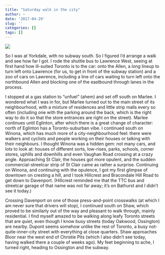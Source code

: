 ```yaml
---
title: "Saturday walk in the city"
author: ~
date: '2017-04-29'
slug: ''
categories: []
tags: []
---
```


![](https://scontent-yyz1-1.xx.fbcdn.net/v/t1.0-9/18198260_10155257583714805_7151285938864367693_n.jpg?oh=861c1c4ed92f4a791c545740559f94d0&oe=59BB8163)

So I was at Yorkdale, with no subway south. So I figured I'd arrange a walk and see how far I got. I rode the shuttle bus to Lawrence West, seeing at first hand how ill-suited Toronto is to the car: onto the Allen, a *long* lineup to turn left onto Lawrence (for us, to get in front of the subway station) and a zoo of cars on Lawrence, including a line of cars waiting to turn left onto the northbound Allen and blocking one of the eastbound through lanes in the process.

I stopped at a gas station to "unfuel" (ahem) and set off south on Marlee. I wondered what I was in for, but Marlee turned out to the main street of its neighbourhood, with a mixture of residences and little strip malls every so often (including one with the parking around the back, which is the right way to do it so that the store entrances are right on the street). Marlee continues until Eglinton, after which there is a great change of character: north of Eglinton has a Toronto-suburban vibe. I continued south on Winona, which has much more of a city-neighbourhood feel: there were walkers and cyclists and people working on their houses or talking with their neighbours. I thought Winona was a hidden gem: not many cars, and lots to look at: houses of different sorts, low-rises, parks, schools, corner stores, uphills and downhills and even Vaughan Road crossing at a crazy angle. Approaching St Clair, the houses got more opulent, and the sudden commercial-streetcar strip of St Clair came as rather a surprise. Continuing on Winona, and continuing with the opulence, I got my first glimpse of downtown on cresting a hill, and I took Hillcrest and Bracondale Hill Road to get down to Davenport. (Hillcrest reminded me that the TTC bus and streetcar garage of that name was not far away; it's on Bathurst and I didn't see it today.)

Crossing Davenport on one of those press-and-point crosswalks (at which I am never sure that drivers will stop), I continued south on Shaw, which proved to be similarly out of the way and pleasant to walk through, mainly residential. I find myself amazed to be walking along leafy Toronto streets that are *quiet*, even though I know busy streets (today Oakwood, Ossington) are nearby. Dupont seems somehow unlike the rest of Toronto, a busy not-quite-inner-city street with everything at close quarters. Shaw approaches Bloor near the west end of Christie Pits (which I also didn't see today, having walked there a couple of weeks ago). My feet beginning to ache, I turned right, heading to Ossington and the subway.


